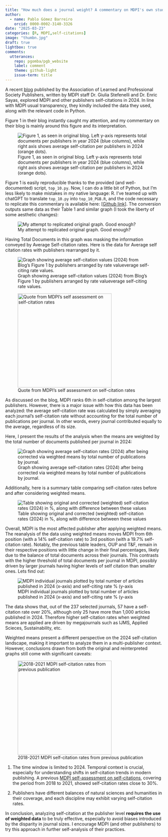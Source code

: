 ```yaml
---
title: "How much does a journal weight? A commentary on MDPI's own study on their self-citations rates"
author:
  - name: Pablo Gómez Barreiro
    orcid: 0000-0002-3140-3326
date: "2025-03-23"
categories: [R, MDPI,self-citations]
image: "thumbn.jpg"
draft: true
lightbox: true
comments:
  utterances: 
    repo: pgomba/pgb_website
    label: comment
    theme: github-light
    issue-term: title
---
```


A recent [blog](https://blog.alpsp.org/2025/03/mdpi-self-citations-study-highlights.html) published by the Association of Learned and Professional Society Publishers, written by MDPI staff Dr. Giulia Stefenelli and Dr. Enric Sayas, explored MDPI and other publishers self-citations in 2024. In line with MDPI usual transparency, they kindly included the data they used, along with the relevant code in Python.

Figure 1 in their blog instantly caught my attention, and my commentary on their blog is mainly around this figure and its interpretation.

![Figure 1, as seen in original blog. Left y-axis represents total documents per publishers in year 2024 (blue columns), while right axis shows average self-citation per publishers in 2024 (orange dots).](mdpi_figure1.png)

Figure 1 is easily reproducible thanks to the provided (and well-documented) script, `top_10.py`. Now, I can do a little bit of Python, but I'm less likely to make mistakes in my native language: R. I've teamed up with chatGPT to translate `top_10.py` into `top_10_PGB.R`, and the code necessary to replicate this commentary is available here: \[[Github link](https://github.com/pgomba/pgb_website/blob/main/posts/22_03_25/top_10_PGB.R)\]. The conversion outputs same data as their Table 1 and similar graph (I took the liberty of some aesthetic changes):

![My attempt to replicated original graph. Good enough?](MDPI_graph_with_R.png)

Having Total Documents in this graph was masking the information conveyed by Average Self-citation rates. Here is the data for Average self citation rates with publishers rearranged by it.

![Graph showing average self-citation values (2024) from Blog's Figure 1 by publishers arranged by rate valueverage self-citing rate values.](MDPI_redo.png)

::: column-margin
![Quote from MDPI's self assessment on self-citation rates](quote.png){width="300"}
:::

As discussed on the blog, MDPI ranks 6th in self-citation among the largest publishers. However, there is a major issue with how this data has been analyzed: the average self-citation rate was calculated by simply averaging each journal's self-citation rate without accounting for the total number of publications per journal. In other words, every journal contributed equally to the average, regardless of its size.

Here, I present the results of the analysis when the means are weighted by the total number of documents published per journal in 2024:

![Graph showing average self-citation rates (2024) after being corrected via weighted means by total number of publications by journal.](MDPI_redo_mw.png)

Additionally, here is a summary table comparing self-citation rates before and after considering weighted means.

![Table showing original and corrected (weighted) self-citation rates (2024) in %, along with difference between these values](table_changes.PNG){fig-align="center"}

Overall, MDPI is the most affected publisher after applying weighted means. The reanalysis of the data using weighted means moves MDPI from 6th position (with a 14% self-citation rate) to 3rd position (with a 19.7% self-citation rate). Notably, the previous table leaders, OUP and T&F, remain in their respective positions with little change in their final percentages, likely due to the balance of total documents across their journals. This contrasts with the higher threshold of total documents per journal in MDPI, possibly driven by larger journals having higher levels of self citation than smaller ones. Lets find out:

![MDPI individual journals plotted by total number of articles published in 2024 (x-axis) and self-citing rate % (y-axis](MDPI_scr.png){fig-align="center"}

The data shows that, out of the 237 selected journals, 57 have a self-citation rate over 20%, although only 25 have more than 1,000 articles published in 2024. Therefore higher self-citation rates when weighted means are applied are driven by megajournals such as IJMS, Applied Scieces, Sustainability, etc.

Weighted means present a different perspective on the 2024 self-citation landscape, making it important to analyze them in a multi-publisher context. However, conclusions drawn from both the original and reinterpreted graphs still come with significant caveats:

::: column-margin
![2018-2021 MDPI self-citation rates from previous publication](figure1_publisher_self-cites-0.png){width="300"}
:::

1.  The time window is limited to 2024. Temporal context is crucial, especially for understanding shifts in self-citation trends in modern publishing. A previous [MDPI self-assessment on self-citations](https://www.mdpi.com/about/announcements/2979), covering the period from 2018 to 2021, showed self-citation rates close to 30%.

2.  Publishers have different balances of natural sciences and humanities in their coverage, and each discipline may exhibit varying self-citation rates.

In conclusion, analyzing self-citation at the publisher level **requires the use of weighted data** to be truly effective, especially to avoid biases introduced by the disparity in journal sizes. I encourage MDPI (and other publishers) to try this approach in further self-analysis of their practices.

